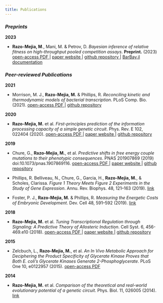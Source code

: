 ```yaml
---
title: Publications
---
```


### *Preprints*

**2023**

- **Razo-Mejia, M**., Mani, M. & Petrov, D. *Bayesian inference of relative
fitness on high-throughput pooled competition assays*. **Preprint.** (2023)
<a href="https://www.biorxiv.org/content/10.1101/2023.10.14.562365v1">
open-access PDF
<i class="fa fa-file-pdf-o" aria-hidden="true"></i>
</a> | 
<a href="https://mrazomej.github.io/bayesian_fitness/paper.html">
paper website
<i class="fa fa-window-restore" aria-hidden="true"></i>
</a> | 
<a href="https://github.com/mrazomej/bayesian_fitness/tree/master">
github repository
<i class="fa fa-github-square" aria-hidden="true"></i>
</a> | 
<a href="https://mrazomej.github.io/BarBay.jl/stable/">
BarBay.jl documentation
<i class="fa fa-laptop" aria-hidden="true"></i>
</a>

### *Peer-reviewed Publications*

**2021**

- Morrison, M. J., **Razo-Mejia, M.** & Phillips, R. *Reconciling kinetic and
thermodynamic models of bacterial transcription*. PLoS Comp. Bio. (2021).
<a href="https://journals.plos.org/ploscompbiol/article?id=10.1371/journal.pcbi.1008572">
open-access PDF
<i class="fa fa-file-pdf-o" aria-hidden="true"></i>
</a> | 
<a href="https://github.com/RPGroup-PBoC/bursty_transcription">
github repository
<i class="fa fa-github-square" aria-hidden="true"></i>
</a>

**2020**

- **Razo-Mejia, M.** et al. *First-principles prediction of the information 
processing capacity of a simple genetic circuit*. Phys. Rev. E 102, 022404 
(2020). 
<a href="https://journals.aps.org/pre/abstract/10.1103/PhysRevE.102.022404">
open-access PDF
<i class="fa fa-file-pdf-o" aria-hidden="true"></i>
</a> | 
<a href="https://www.rpgroup.caltech.edu/chann_cap/">
paper website
<i class="fa fa-window-restore" aria-hidden="true"></i>
</a> | 
<a href="https://github.com/RPGroup-PBoC/chann_cap">
github repository
<i class="fa fa-github-square" aria-hidden="true"></i>
</a>

**2019**

- Chure, G., **Razo-Mejia, M.**, et al. *Predictive shifts in free energy couple
mutations to their phenotypic consequences*. PNAS 201907869 (2019)
doi:10.1073/pnas.1907869116.
<a href="https://www.pnas.org/content/116/37/18275.short">
open-access PDF
<i class="fa fa-file-pdf-o" aria-hidden="true"></i>
</a> | 
<a href="https://github.com/RPGroup-PBoC/mwc_mutants">
paper website
<i class="fa fa-window-restore" aria-hidden="true"></i>
</a> | 
<a href="https://github.com/RPGroup-PBoC/chann_cap">
github repository
<i class="fa fa-github-square" aria-hidden="true"></i>
</a>

- Phillips, R. Belliveau, N., Chure, G., Garcia, H., **Razo-Mejia, M.**, &
Scholes, Clarissa. *Figure 1 Theory Meets Figure 2 Experiments in the Study of
Gene Expression*. Annu. Rev. Biophys. 48, 121–163 (2019).
<a href="https://www.annualreviews.org/doi/abs/10.1146/annurev-biophys-052118-115525">
link
<i class="fa fa-external-link-square" aria-hidden="true"></i>
</a>

- Foster, P. J., **Razo-Mejia, M.** & Phillips, R. *Measuring the Energetic
Costs of Embryonic Development*. Dev. Cell 48, 591–592 (2019).
<a href="https://www.sciencedirect.com/science/article/pii/S153458071930139X">
link
<i class="fa fa-external-link-square" aria-hidden="true"></i>
</a>

**2018**

- **Razo-Mejia, M.** et al. *Tuning Transcriptional Regulation through
Signaling: A Predictive Theory of Allosteric Induction*. Cell Syst. 6,
456-469.e10 (2018). 
<a href="https://www.sciencedirect.com/science/article/pii/S2405471218300577">
open-access PDF
<i class="fa fa-file-pdf-o" aria-hidden="true"></i>
</a> | 
<a href="http://www.rpgroup.caltech.edu/mwc_induction/">
paper website
<i class="fa fa-window-restore" aria-hidden="true"></i>
</a> | 
<a href="http://www.github.com/rpgroup-pboc/mwc_induction">
github repository
<i class="fa fa-github-square" aria-hidden="true"></i>
</a>

**2015**

- Zelcbuch, L., **Razo-Mejia, M.**, et al. *An In Vivo Metabolic Approach for
Deciphering the Product Specificity of Glycerate Kinase Proves that Both E.
coli’s Glycerate Kinases Generate 2-Phosphoglycerate*. PLoS One 10, e0122957
(2015).
<a href="https://journals.plos.org/plosone/article?id=10.1371/journal.pone.0122957">
open-access PDF
<i class="fa fa-file-pdf-o" aria-hidden="true"></i>
</a>

**2014**

- **Razo-Mejia, M.** et al. *Comparison of the theoretical and real-world
evolutionary potential of a genetic circuit*. Phys. Biol. 11, 026005 (2014).
<a href="https://iopscience.iop.org/article/10.1088/1478-3975/11/2/026005">
link
<i class="fa fa-external-link-square" aria-hidden="true"></i>
</a>